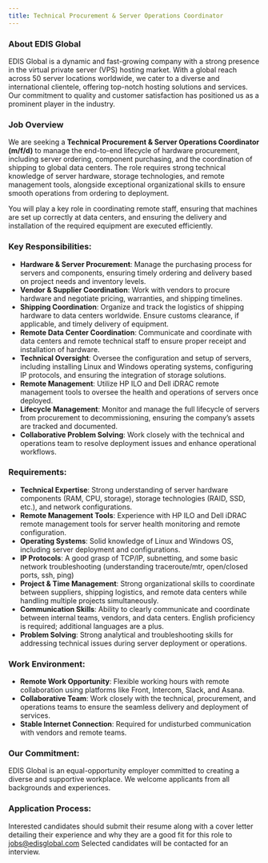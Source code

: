 ```yaml
---
title: Technical Procurement & Server Operations Coordinator
---
```


### About EDIS Global

EDIS Global is a dynamic and fast-growing company with a strong presence in the virtual private server (VPS) hosting market. With a global reach across 50 server locations worldwide, we cater to a diverse and international clientele, offering top-notch hosting solutions and services. Our commitment to quality and customer satisfaction has positioned us as a prominent player in the industry.

### Job Overview

We are seeking a **Technical Procurement & Server Operations Coordinator (m/f/d)** to manage the end-to-end lifecycle of hardware procurement, including server ordering, component purchasing, and the coordination of shipping to global data centers. The role requires strong technical knowledge of server hardware, storage technologies, and remote management tools, alongside exceptional organizational skills to ensure smooth operations from ordering to deployment.

You will play a key role in coordinating remote staff, ensuring that machines are set up correctly at data centers, and ensuring the delivery and installation of the required equipment are executed efficiently.

### Key Responsibilities:

- **Hardware & Server Procurement**: Manage the purchasing process for servers and components, ensuring timely ordering and delivery based on project needs and inventory levels.
- **Vendor & Supplier Coordination**: Work with vendors to procure hardware and negotiate pricing, warranties, and shipping timelines.
- **Shipping Coordination**: Organize and track the logistics of shipping hardware to data centers worldwide. Ensure customs clearance, if applicable, and timely delivery of equipment.
- **Remote Data Center Coordination**: Communicate and coordinate with data centers and remote technical staff to ensure proper receipt and installation of hardware.
- **Technical Oversight**: Oversee the configuration and setup of servers, including installing Linux and Windows operating systems, configuring IP protocols, and ensuring the integration of storage solutions.
- **Remote Management**: Utilize HP ILO and Dell iDRAC remote management tools to oversee the health and operations of servers once deployed.
- **Lifecycle Management**: Monitor and manage the full lifecycle of servers from procurement to decommissioning, ensuring the company’s assets are tracked and documented.
- **Collaborative Problem Solving**: Work closely with the technical and operations team to resolve deployment issues and enhance operational workflows.

### Requirements:

- **Technical Expertise**: Strong understanding of server hardware components (RAM, CPU, storage), storage technologies (RAID, SSD, etc.), and network configurations.
- **Remote Management Tools**: Experience with HP ILO and Dell iDRAC remote management tools for server health monitoring and remote configuration.
- **Operating Systems**: Solid knowledge of Linux and Windows OS, including server deployment and configurations.
- **IP Protocols**: A good grasp of TCP/IP, subnetting, and some basic network troubleshooting (understanding traceroute/mtr, open/closed ports, ssh, ping)
- **Project & Time Management**: Strong organizational skills to coordinate between suppliers, shipping logistics, and remote data centers while handling multiple projects simultaneously.
- **Communication Skills**: Ability to clearly communicate and coordinate between internal teams, vendors, and data centers. English proficiency is required; additional languages are a plus.
- **Problem Solving**: Strong analytical and troubleshooting skills for addressing technical issues during server deployment or operations.

### Work Environment:

- **Remote Work Opportunity**: Flexible working hours with remote collaboration using platforms like Front, Intercom, Slack, and Asana.
- **Collaborative Team**: Work closely with the technical, procurement, and operations teams to ensure the seamless delivery and deployment of services.
- **Stable Internet Connection**: Required for undisturbed communication with vendors and remote teams.

### Our Commitment:

EDIS Global is an equal-opportunity employer committed to creating a diverse and supportive workplace. We welcome applicants from all backgrounds and experiences.

### **Application Process**:

Interested candidates should submit their resume along with a cover letter detailing their experience and why they are a good fit for this role to <a href="mailto:jobs@edisglobal.com" target="_blank">jobs@edisglobal.com</a>
Selected candidates will be contacted for an interview.
